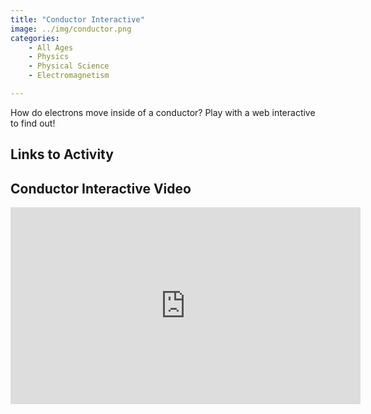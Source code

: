```yaml
---
title: "Conductor Interactive"
image: ../img/conductor.png
categories:
    - All Ages
    - Physics
    - Physical Science
    - Electromagnetism

---
```


How do electrons move inside of a conductor? Play with a web interactive to find out!

## Links to Activity

## Conductor Interactive Video
<iframe width="560" height="315" src="https://www.youtube.com/embed/aktIvNWG9yk?si=czMLxJUjB-soMSA7" title="YouTube video player" frameborder="0" allow="accelerometer; autoplay; clipboard-write; encrypted-media; gyroscope; picture-in-picture; web-share" referrerpolicy="strict-origin-when-cross-origin" allowfullscreen></iframe>